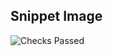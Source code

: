 <div
  style={{
    marginTop: "6rem",
    marginBottom: "8rem",
    maxWidth: "70rem",
    marginLeft: "auto",
    marginRight: "auto",
    border: "1px solid #e0e0e0",
    borderRadius: "0.5rem",
    padding: "1.25rem",
  }}
>
  <h2>Snippet Image</h2>
  <img src="/images/checks-passed.png" alt="Checks Passed" />
</div>
